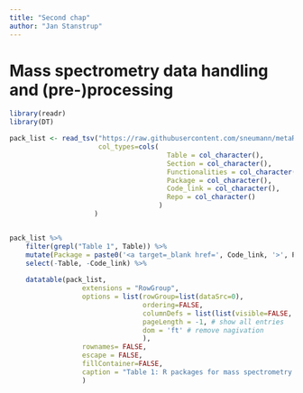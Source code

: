 ```yaml
---
title: "Second chap"
author: "Jan Stanstrup"
---
```






\pagebreak


# Mass spectrometry data handling and (pre-)processing

<style>
.book .book-body .page-wrapper .page-inner {
max-width: 1200px !important;
}
</style>

```r
library(readr)
library(DT)

pack_list <- read_tsv("https://raw.githubusercontent.com/sneumann/metaRbolomics/master/connectivity/AllMetaRbolomicsTables.csv",
                      col_types=cols(
                                       Table = col_character(),
                                       Section = col_character(),
                                       Functionalities = col_character(),
                                       Package = col_character(),
                                       Code_link = col_character(),
                                       Repo = col_character()
                                     )
                     )


pack_list %>% 
    filter(grepl("Table 1", Table)) %>% 
    mutate(Package = paste0('<a target=_blank href=', Code_link, '>', Package,'</a>' )) %>% 
    select(-Table, -Code_link) %>% 
    
    datatable(pack_list, 
                  extensions = "RowGroup", 
                  options = list(rowGroup=list(dataSrc=0),
                                 ordering=FALSE,
                                 columnDefs = list(list(visible=FALSE, targets=c(0))), # hide rownames
                                 pageLength = -1, # show all entries
                                 dom = 'ft' # remove nagivation
                                 ),
                  rownames= FALSE, 
                  escape = FALSE,
                  fillContainer=FALSE,
                  caption = "Table 1: R packages for mass spectrometry data handling and (pre-)processing."
                  )
```


    
